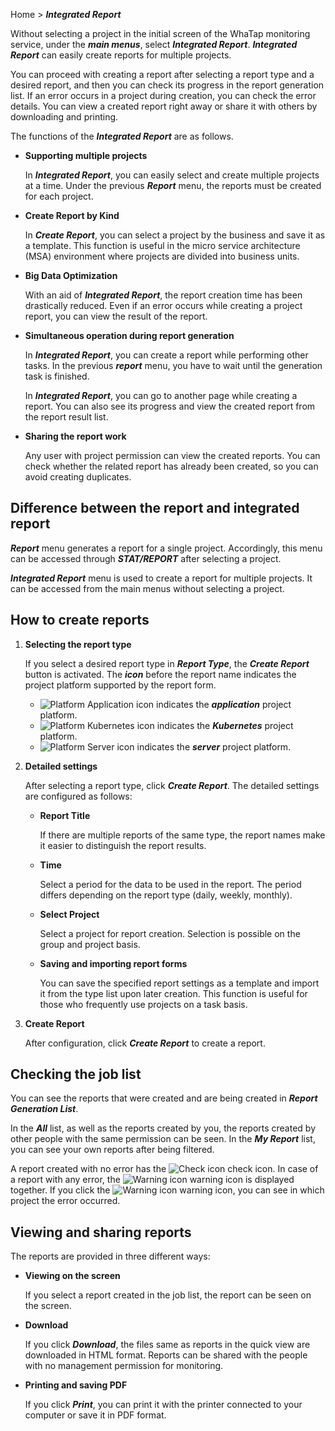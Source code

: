 Home > **_Integrated Report_**

Without selecting a project in the initial screen of the WhaTap monitoring service, under the **_main menus_**, select **_Integrated Report_**. **_Integrated Report_** can easily create reports for multiple projects. 

You can proceed with creating a report after selecting a report type and a desired report, and then you can check its progress in the report generation list. If an error occurs in a project during creation, you can check the error details. You can view a created report right away or share it with others by downloading and printing.

<ImgLang img='integration_report_01.png' />

The functions of the **_Integrated Report_** are as follows.

- **Supporting multiple projects**

  In **_Integrated Report_**, you can easily select and create multiple projects at a time. Under the previous **_Report_** menu, the reports must be created for each project. 

- **Create Report by Kind**

  In **_Create Report_**, you can select a project by the business and save it as a template. This function is useful in the micro service architecture (MSA) environment where projects are divided into business units.

- **Big Data Optimization**

  With an aid of **_Integrated Report_**, the report creation time has been drastically reduced. Even if an error occurs while creating a project report, you can view the result of the report.

- **Simultaneous operation during report generation**

  In **_Integrated Report_**, you can create a report while performing other tasks. In the previous **_report_** menu, you have to wait until the generation task is finished.

  In **_Integrated Report_**, you can go to another page while creating a report. You can also see its progress and view the created report from the report result list. 

- **Sharing the report work**

  Any user with project permission can view the created reports. You can check whether the related report has already been created, so you can avoid creating duplicates.

## Difference between the report and integrated report

**_Report_** menu generates a report for a single project. Accordingly, this menu can be accessed through **_STAT/REPORT_** after selecting a project.

**_Integrated Report_** menu is used to create a report for multiple projects. It can be accessed from the main menus without selecting a project.

## How to create reports

1. **Selecting the report type**  

   <ImgLang img='integration_report_02.png' />

   If you select a desired report type in **_Report Type_**, the **_Create Report_** button is activated. The **_icon_** before the report name indicates the project platform supported by the report form.  

   - ![Platform Application icon](/img/platform-application.svg) indicates the **_application_** project platform.
   - ![Platform Kubernetes icon](/img/platform-kubernetes.svg) indicates the **_Kubernetes_** project platform.
   - ![Platform Server icon](/img/platform-server.svg) indicates the **_server_** project platform.  

   <!-- 프로젝트 플랫폼 아이콘 안내는 ~~다음 설명서~~를 참조하세요. -->

   <!-- 아이콘 안내 필요?? 디테일 써머리 인클루드, 노트, 혹은 페이지 링크 활용-->

2. **Detailed settings**  

   <ImgLang img='master_report.png' />

   After selecting a report type, click **_Create Report_**. The detailed settings are configured as follows:

   - **Report Title**

     If there are multiple reports of the same type, the report names make it easier to distinguish the report results.

   - **Time**

     Select a period for the data to be used in the report. The period differs depending on the report type (daily, weekly, monthly).  

   - **Select Project**

     Select a project for report creation. Selection is possible on the group and project basis.  

   - **Saving and importing report forms**

     You can save the specified report settings as a template and import it from the type list upon later creation. This function is useful for those who frequently use projects on a task basis.

3. **Create Report**

   After configuration, click **_Create Report_** to create a report.

## Checking the job list

<ImgLang img='integration_report_03.png' />

You can see the reports that were created and are being created in **_Report Generation List_**. 

In the **_All_** list, as well as the reports created by you, the reports created by other people with the same permission can be seen. In the **_My Report_** list, you can see your own reports after being filtered.

A report created with no error has the <span class='woer'>![Check icon](/img/ic-check-bl.svg) check</span> icon. In case of a report with any error, the <span class='wer'>![Warning icon](/img/ic-warning-org.svg) warning</span> icon is displayed together. If you click the <span class='wer'>![Warning icon](/img/ic-warning-org.svg) warning</span> icon, you can see in which project the error occurred.

## Viewing and sharing reports

<ImgLang img='integration_report_04.png' />

The reports are provided in three different ways:

- **Viewing on the screen**

  If you select a report created in the job list, the report can be seen on the screen.

- **Download**

  If you click **_Download_**, the files same as reports in the quick view are downloaded in HTML format. Reports can be shared with the people with no management permission for monitoring.

- **Printing and saving PDF**

  If you click **_Print_**, you can print it with the printer connected to your computer or save it in PDF format.
